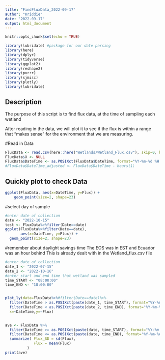 ```yaml
---
title: "FindFluxData_2022-09-17"
author: "Kriddie"
date: "2022-09-17"
output: html_document
---
```


```r
knitr::opts_chunk$set(echo = TRUE)

library(lubridate) #package for our date parsing
library(here)
library(dplyr)
library(tidyverse)
library(ggplot2)
library(reshape2)
library(purrr)
library(sjmisc)
library(plotly)
library(lubridate)
```

## Description

The purpose of this script is to find flux data, at the time of sampling each wetland 

After reading in the data, we will plot it to see if the flux is within a range that "makes sense" for the environment that we are measuring.


#Read in Data


```r
FluxData <- read.csv(here::here("Wetlands/Wetland_Flux.csv"), skip=0, header = TRUE)
FluxData$X <- NULL
FluxData$DateTime <- as.POSIXct(FluxData$DateTime, format="%Y-%m-%d %H:%M:%S", tz = "UTC")
#FluxData$DateTime_adjusted <- FluxData$DateTime - hours(1)
```

## Quickly plot to check Data


```r
ggplot(FluxData, aes(x=DateTime, y=Flux)) +
    geom_point(size=2, shape=23)

```

#select day of sample
```r
#enter date of collection
date <- "2022-10-15"
test <- FluxData%>%filter(Date==date)
ggplot(FluxData%>%filter(Date==date),
       aes(x=DateTime, y=Flux)) +
  geom_point(size=2, shape=23)

```

#remember about daylight savings time
The EOS was in EST and Ecuador was an hour behind
This is already dealt with in the Wetland_flux.csv file

```r
#enter date of collection
date_1 <- "2022-07-15"
date_2 <- "2022-10-16"
#enter start and end time that wetland was sampled
time_START <- "08:00:00"
time_END <- "18:00:00"


plot_ly(data=FluxData%>%#filter(Date==date)%>%
  filter(DateTime > as.POSIXct(paste(date_1, time_START), format="%Y-%m-%d %H:%M:%S", tz = "UTC"))%>%
  filter(DateTime < as.POSIXct(paste(date_2, time_END), format="%Y-%m-%d %H:%M:%S", tz = "UTC")),
  x=~DateTime,y=~Flux)
 

ave <- FluxData %>%
  filter(DateTime >= as.POSIXct(paste(date, time_START), format="%Y-%m-%d %H:%M:%S", tz = "UTC"))%>%
  filter(DateTime <= as.POSIXct(paste(date, time_END), format="%Y-%m-%d %H:%M:%S", tz = "UTC"))%>%
  summarize( Flux_SD = sd(Flux),
             Flux = mean(Flux)
          )
print(ave)

```
